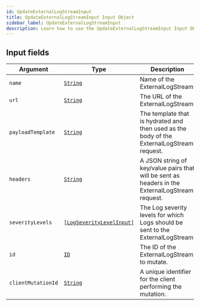 ```yaml
---
id: UpdateExternalLogStreamInput
title: UpdateExternalLogStreamInput Input Object
sidebar_label: UpdateExternalLogStreamInput
description: Learn how to use the UpdateExternalLogStreamInput Input Object for Prismatic's API.
---
```


## Input fields

| Argument           | Type                                                                           | Description                                                                                     |
| ------------------ | ------------------------------------------------------------------------------ | ----------------------------------------------------------------------------------------------- |
| `name`             | [`String`](api/schema/scalar/String.mdx)                                       | Name of the ExternalLogStream.                                                                  |
| `url`              | [`String`](api/schema/scalar/String.mdx)                                       | The URL of the ExternalLogStream.                                                               |
| `payloadTemplate`  | [`String`](api/schema/scalar/String.mdx)                                       | The template that is hydrated and then used as the body of the ExternalLogStream request.       |
| `headers`          | [`String`](api/schema/scalar/String.mdx)                                       | A JSON string of key/value pairs that will be sent as headers in the ExternalLogStream request. |
| `severityLevels`   | [`[LogSeverityLevelInput]`](api/schema/input_object/LogSeverityLevelInput.mdx) | The Log severity levels for which Logs should be sent to the ExternalLogStream.                 |
| `id`               | [`ID`](api/schema/scalar/ID.mdx)                                               | The ID of the ExternalLogStream to mutate.                                                      |
| `clientMutationId` | [`String`](api/schema/scalar/String.mdx)                                       | A unique identifier for the client performing the mutation.                                     |
